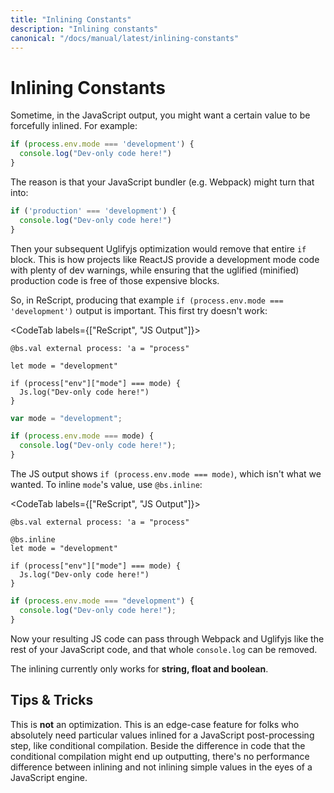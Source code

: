 ```yaml
---
title: "Inlining Constants"
description: "Inlining constants"
canonical: "/docs/manual/latest/inlining-constants"
---
```


# Inlining Constants

Sometime, in the JavaScript output, you might want a certain value to be forcefully inlined. For example:

```js
if (process.env.mode === 'development') {
  console.log("Dev-only code here!")
}
```

The reason is that your JavaScript bundler (e.g. Webpack) might turn that into:

```js
if ('production' === 'development') {
  console.log("Dev-only code here!")
}
```

Then your subsequent Uglifyjs optimization would remove that entire `if` block. This is how projects like ReactJS provide a development mode code with plenty of dev warnings, while ensuring that the uglified (minified) production code is free of those expensive blocks.

So, in ReScript, producing that example `if (process.env.mode === 'development')` output is important. This first try doesn't work:

<CodeTab labels={["ReScript", "JS Output"]}>

```res example
@bs.val external process: 'a = "process"

let mode = "development"

if (process["env"]["mode"] === mode) {
  Js.log("Dev-only code here!")
}
```
```js
var mode = "development";

if (process.env.mode === mode) {
  console.log("Dev-only code here!");
}
```

</CodeTab>

The JS output shows `if (process.env.mode === mode)`, which isn't what we wanted. To inline `mode`'s value, use `@bs.inline`:

<CodeTab labels={["ReScript", "JS Output"]}>

```res example
@bs.val external process: 'a = "process"

@bs.inline
let mode = "development"

if (process["env"]["mode"] === mode) {
  Js.log("Dev-only code here!")
}
```
```js
if (process.env.mode === "development") {
  console.log("Dev-only code here!");
}
```

</CodeTab>

Now your resulting JS code can pass through Webpack and Uglifyjs like the rest of your JavaScript code, and that whole `console.log` can be removed.

The inlining currently only works for **string, float and boolean**.

## Tips & Tricks

This is **not** an optimization. This is an edge-case feature for folks who absolutely need particular values inlined for a JavaScript post-processing step, like conditional compilation. Beside the difference in code that the conditional compilation might end up outputting, there's no performance difference between inlining and not inlining simple values in the eyes of a JavaScript engine.
